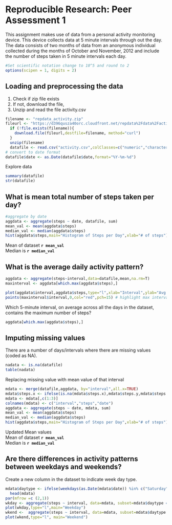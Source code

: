 # Reproducible Research: Peer Assessment 1
This assignment makes use of data from a personal activity monitoring device. This device collects data at 5 minute intervals through out the day. The data consists of two months of data from an anonymous individual collected during the months of October and November, 2012 and include the number of steps taken in 5 minute intervals each day.

```r
#Set scientific notation change to 10^5 and round to 2
options(scipen = 1, digits = 2)

```

## Loading and preprocessing the data
1. Check if zip file exists
2. If not, download the file,
3. Unzip and read the file activity.csv

```r
filename <- "repdata_activity.zip"
fileurl <- "https://d396qusza40orc.cloudfront.net/repdata%2Fdata%2Factivity.zip"
  if (!file.exists(filename)){
    download.file(fileurl,destfile=filename, method="curl")
  }
  unzip(filename)
  datafile <- read.csv("activity.csv",colClasses=c("numeric","character","numeric"))
# convert to date format
datafile$date <- as.Date(datafile$date,format="%Y-%m-%d")

```
Explore data

```r
summary(datafile)
str(datafile)
```


## What is mean total number of steps taken per day?

```r
#aggregate by date
aggdata <- aggregate(steps ~ date, datafile, sum)
mean_val <- mean(aggdata$steps)
median_val <- median(aggdata$steps)
hist(aggdata$steps,main="Histogram of Steps per Day",xlab="# of steps")
```

Mean of dataset **`r mean_val`**   
Median is **`r median_val`**


## What is the average daily activity pattern?

```r
aggdata <- aggregate(steps~interval,data=datafile,mean,na.rm=T)
maxinterval <- aggdata[which.max(aggdata$steps),]

plot(aggdata$interval,aggdata$steps,type="l",xlab="Interval",ylab="Avg Steps",main="Average Daily Pattern")
points(maxinterval$interval,0,col="red",pch=15) # highlight max interval
```

Which 5-minute interval, on average across all the days in the dataset, contains the maximum number of steps?
```r
aggdata[which.max(aggdata$steps),]

```


## Imputing missing values
There are a number of days/intervals where there are missing values (coded as NA). 
```r
nadata <- is.na(datafile)
table(nadata)

```

Replacing missing value with mean value of that interval
```r
mdata <- merge(datafile,aggdata, by="interval",all.x=TRUE)
mdata$steps.x <- ifelse(is.na(mdata$steps.x),mdata$steps.y,mdata$steps.x)
mdata <- mdata[,c(1:3)]
colnames(mdata) <- c("interval","steps","date")
aggdata <- aggregate(steps ~ date, mdata, sum)
mean_val <- mean(aggdata$steps)
median_val <- median(aggdata$steps)
hist(aggdata$steps,main="Histogram of Steps per Day",xlab="# of steps")

```
Updated Mean values  
Mean of dataset **`r mean_val`**   
Median is **`r median_val`**

## Are there differences in activity patterns between weekdays and weekends?

Create a new column in the dataset to indicate week day type.


```r
mdata$daytype <- ifelse(weekdays(as.Date(mdata$date)) %in% c("Saturday","Sunday"), "weekend","weekday") 
  head(mdata)
par(mfrow =c (2,1))
wkday <- aggregate(steps ~ interval, data=mdata, subset=mdata$daytype == "weekday",FUN=mean)
plot(wkday,type="l",main="Weekday")
wkend <-  aggregate(steps ~ interval, data=mdata, subset=mdata$daytype == "weekend",FUN=mean)
plot(wkend,type="l", main="Weekend")

```


